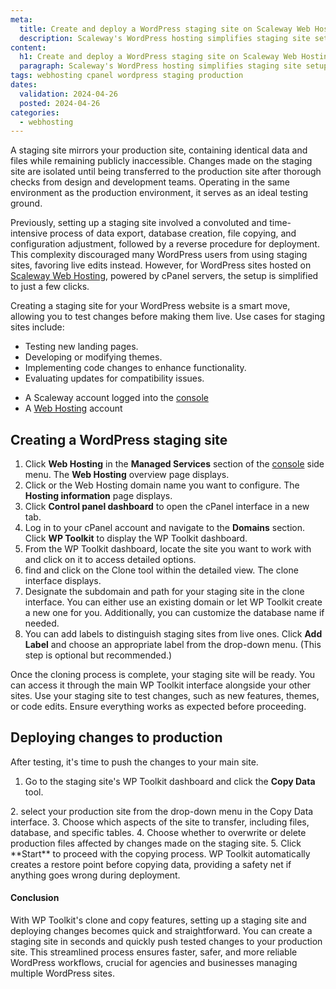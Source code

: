 ```yaml
---
meta:
  title: Create and deploy a WordPress staging site on Scaleway Web Hosting
  description: Scaleway's WordPress hosting simplifies staging site setup to facilitate testing of changes before going live, optimizing workflow and ensuring compatibility.
content:
  h1: Create and deploy a WordPress staging site on Scaleway Web Hosting
  paragraph: Scaleway's WordPress hosting simplifies staging site setup to facilitate testing of changes before going live, optimizing workflow and ensuring compatibility.
tags: webhosting cpanel wordpress staging production
dates:
  validation: 2024-04-26
  posted: 2024-04-26
categories:
  - webhosting
---
```

A staging site mirrors your production site, containing identical data and files while remaining publicly inaccessible.
Changes made on the staging site are isolated until being transferred to the production site after thorough checks from design and development teams. Operating in the same environment as the production environment, it serves as an ideal testing ground.

Previously, setting up a staging site involved a convoluted and time-intensive process of data export, database creation, file copying, and configuration adjustment, followed by a reverse procedure for deployment.
This complexity discouraged many WordPress users from using staging sites, favoring live edits instead. However, for WordPress sites hosted on [Scaleway Web Hosting](https://www.scaleway.com/en/web-hosting/), powered by cPanel servers, the setup is simplified to just a few clicks.

Creating a staging site for your WordPress website is a smart move, allowing you to test changes before making them live. Use cases for staging sites include:
* Testing new landing pages.
* Developing or modifying themes.
* Implementing code changes to enhance functionality.
* Evaluating updates for compatibility issues.

<Macro id="requirements" />

- A Scaleway account logged into the [console](https://console.scaleway.com)
- A [Web Hosting](/managed-services/webhosting/) account

## Creating a WordPress staging site
1. Click **Web Hosting** in the **Managed Services** section of the [console](https://console.scaleway.com/) side menu. The **Web Hosting** overview page displays.
2. Click <Icon name="seeMore" /> or the Web Hosting domain name you want to configure. The **Hosting information** page displays.
3. Click **Control panel dashboard** to open the cPanel interface in a new tab.
4. Log in to your cPanel account and navigate to the **Domains** section. Click **WP Toolkit** to display the WP Toolkit dashboard.
   <Lightbox src="scaleway-cpanel-wp-toolkit.webp" alt="" size="medium" />
5. From the WP Toolkit dashboard, locate the site you want to work with and click on it to access detailed options.
6. find and click on the Clone tool within the detailed view. The clone interface displays.
   <Lightbox src="scaleway-cpanel-wp-clone.webp" alt="" size="medium" />
7. Designate the subdomain and path for your staging site in the clone interface.
   <Message type="note">
     You can either use an existing domain or let WP Toolkit create a new one for you. Additionally, you can customize the database name if needed.
   </Message>
8. You can add labels to distinguish staging sites from live ones. Click **Add Label** and choose an appropriate label from the drop-down menu. (This step is optional but recommended.)
  <Lightbox src="scaleway-cpanel-wp-label.webp" alt="" size="medium" />

Once the cloning process is complete, your staging site will be ready. You can access it through the main WP Toolkit interface alongside your other sites.
Use your staging site to test changes, such as new features, themes, or code edits. Ensure everything works as expected before proceeding.

## Deploying changes to production
After testing, it's time to push the changes to your main site.

1. Go to the staging site's WP Toolkit dashboard and click the **Copy Data** tool.
 <Lightbox src="scaleway-cpanel-wp-copy.webp" alt="" size="medium" />
2. select your production site from the drop-down menu in the Copy Data interface.
3. Choose which aspects of the site to transfer, including files, database, and specific tables.
4. Choose whether to overwrite or delete production files affected by changes made on the staging site.
5. Click **Start** to proceed with the copying process.
<Message type="tip">
 WP Toolkit automatically creates a restore point before copying data, providing a safety net if anything goes wrong during deployment.
</Message>

#### Conclusion
With WP Toolkit's clone and copy features, setting up a staging site and deploying changes becomes quick and straightforward. You can create a staging site in seconds and quickly push tested changes to your production site.
This streamlined process ensures faster, safer, and more reliable WordPress workflows, crucial for agencies and businesses managing multiple WordPress sites.